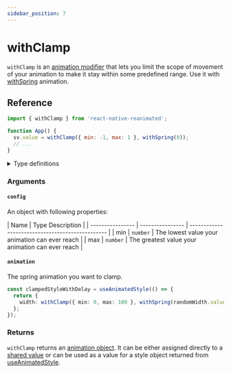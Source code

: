 ```yaml
---
sidebar_position: 7
---
```


# withClamp

`withClamp` is an [animation modifier](/docs/next/fundamentals/glossary#animation-modifier) that lets you limit the scope of movement of your animation to make it stay within some predefined range.
Use it with [withSpring](/docs/next/animations/withSpring) animation.


<InteractivePlayground usePlayground={useClampPlayground} />

## Reference

```javascript
import { withClamp } from 'react-native-reanimated';

function App() {
  sv.value = withClamp({ min: -1, max: 1 }, withSpring(0));
  // ...
}
```

<details>
<summary>Type definitions</summary>

```typescript
type AnimatableValue = number | string | number[];

function withClamp<T extends number | string>(
  config: {
    min?: T;
    max?: T;
  },
  clampedAnimation: T
): T;

enum ReduceMotion {
  System = 'system',
  Always = 'always',
  Never = 'never',
}
```

</details>

### Arguments

#### `config`

An object with following properties:

| Name             | Type Description |
| ---------------- | ---------------- | ------------------------------------------------ |
| min <Optional /> | `number`         | The lowest value your animation can ever reach   |
| max <Optional /> | `number`         | The greatest value your animation can ever reach |

#### `animation`

The spring animation you want to clamp.

```typescript
const clampedStyleWithDelay = useAnimatedStyle(() => {
  return {
    width: withClamp({ min: 0, max: 100 }, withSpring(randomWidth.value)),
  };
});
```

### Returns

`withClamp` returns an [animation object](/docs/next/fundamentals/glossary#animation-object). It can be either assigned directly to a [shared value](/docs/next/fundamentals/glossary#shared-value) or can be used as a value for a style object returned from [useAnimatedStyle](/docs/next/core/useAnimatedStyle).

<PlatformCompatibility android ios web />
